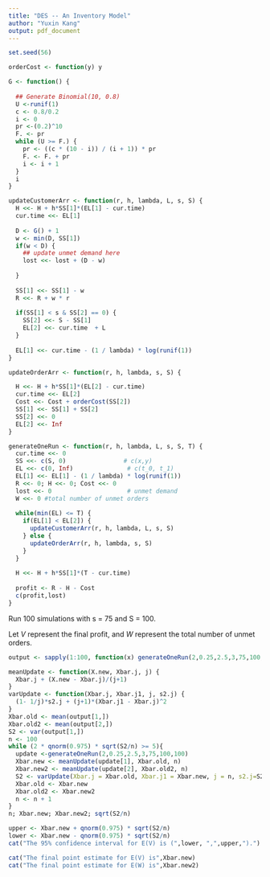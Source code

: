 ```yaml
---
title: "DES -- An Inventory Model"
author: "Yuxin Kang"
output: pdf_document
---
```


```r

set.seed(56)

orderCost <- function(y) y

G <- function() {
  
  ## Generate Binomial(10, 0.8)
  U <-runif(1)
  c <- 0.8/0.2
  i <- 0
  pr <-(0.2)^10
  F. <- pr 
  while (U >= F.) {
    pr <- ((c * (10 - i)) / (i + 1)) * pr
    F. <- F. + pr
    i <- i + 1
  }
  i
}

updateCustomerArr <- function(r, h, lambda, L, s, S) {
  H <<- H + h*SS[1]*(EL[1] - cur.time)
  cur.time <<- EL[1]
  
  D <- G() + 1
  w <- min(D, SS[1])
  if(w < D) {
    ## update unmet demand here
    lost <<- lost + (D - w)
    
  }
  
  SS[1] <<- SS[1] - w
  R <<- R + w * r
  
  if(SS[1] < s & SS[2] == 0) {
    SS[2] <<- S - SS[1]
    EL[2] <<- cur.time  + L
  }
  
  EL[1] <<- cur.time - (1 / lambda) * log(runif(1))
}

updateOrderArr <- function(r, h, lambda, s, S) { 

  H <<- H + h*SS[1]*(EL[2] - cur.time)
  cur.time <<- EL[2]
  Cost <<- Cost + orderCost(SS[2])
  SS[1] <<- SS[1] + SS[2]
  SS[2] <<- 0
  EL[2] <<- Inf
}

generateOneRun <- function(r, h, lambda, L, s, S, T) {
  cur.time <<- 0
  SS <<- c(S, 0)                # c(x,y)
  EL <<- c(0, Inf)               # c(t_0, t_1)
  EL[1] <<- EL[1] - (1 / lambda) * log(runif(1))
  R <<- 0; H <<- 0; Cost <<- 0
  lost <<- 0                     # unmet demand
  W <<- 0 #total number of unmet orders
  
  while(min(EL) <= T) {
    if(EL[1] < EL[2]) {
      updateCustomerArr(r, h, lambda, L, s, S)
    } else { 
      updateOrderArr(r, h, lambda, s, S)
    }
  }
  
  H <<- H + h*SS[1]*(T - cur.time)
  
  profit <- R - H - Cost
  c(profit,lost)
}
```

Run 100 simulations with s = 75 and S = 100.

Let $V$ represent the final profit, and $W$ represent the total number of unmet orders.
```r
output <- sapply(1:100, function(x) generateOneRun(2,0.25,2.5,3,75,100,100))

meanUpdate <- function(X.new, Xbar.j, j) {
  Xbar.j + (X.new - Xbar.j)/(j+1)
}
varUpdate <- function(Xbar.j, Xbar.j1, j, s2.j) {
  (1- 1/j)*s2.j + (j+1)*(Xbar.j1 - Xbar.j)^2
}
Xbar.old <- mean(output[1,])
Xbar.old2 <- mean(output[2,])
S2 <- var(output[1,])
n <- 100
while (2 * qnorm(0.975) * sqrt(S2/n) >= 5){
  update <-generateOneRun(2,0.25,2.5,3,75,100,100)
  Xbar.new <- meanUpdate(update[1], Xbar.old, n)
  Xbar.new2 <- meanUpdate(update[2], Xbar.old2, n)
  S2 <- varUpdate(Xbar.j = Xbar.old, Xbar.j1 = Xbar.new, j = n, s2.j=S2)
  Xbar.old <- Xbar.new
  Xbar.old2 <- Xbar.new2
  n <- n + 1
}
n; Xbar.new; Xbar.new2; sqrt(S2/n) 

upper <- Xbar.new + qnorm(0.975) * sqrt(S2/n)
lower <- Xbar.new - qnorm(0.975) * sqrt(S2/n)
cat("The 95% confidence interval for E(V) is (",lower, ",",upper,").")

cat("The final point estimate for E(V) is",Xbar.new)
cat("The final point estimate for E(W) is",Xbar.new2)
```

